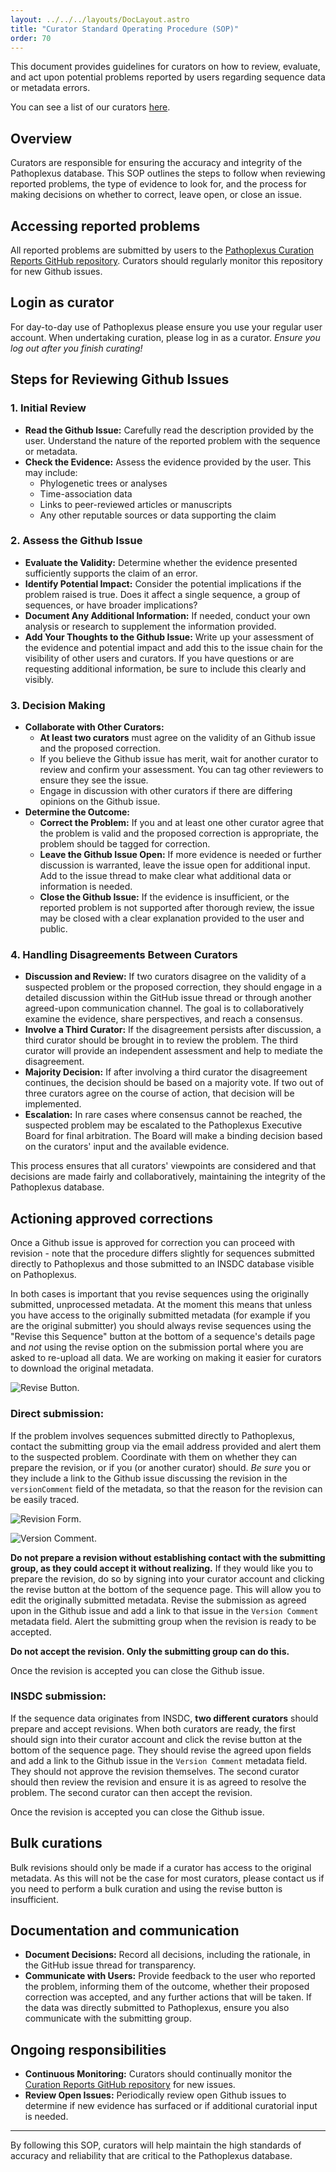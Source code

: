 ```yaml
---
layout: ../../../layouts/DocLayout.astro
title: "Curator Standard Operating Procedure (SOP)"
order: 70
---
```


This document provides guidelines for curators on how to review, evaluate, and act upon potential problems reported by users regarding sequence data or metadata errors.

You can see a list of our curators [here](/about/development-team#curators).

## Overview

Curators are responsible for ensuring the accuracy and integrity of the Pathoplexus database. This SOP outlines the steps to follow when reviewing reported problems, the type of evidence to look for, and the process for making decisions on whether to correct, leave open, or close an issue.

## Accessing reported problems

All reported problems are submitted by users to the [Pathoplexus Curation Reports GitHub repository](https://github.com/pathoplexus/curation_reports). Curators should regularly monitor this repository for new Github issues.

## Login as curator

For day-to-day use of Pathoplexus please ensure you use your regular user account. When undertaking curation, please log in as a curator. _Ensure you log out after you finish curating!_

## Steps for Reviewing Github Issues

### 1. **Initial Review**

- **Read the Github Issue:** Carefully read the description provided by the user. Understand the nature of the reported problem with the sequence or metadata.
- **Check the Evidence:** Assess the evidence provided by the user. This may include:
  - Phylogenetic trees or analyses
  - Time-association data
  - Links to peer-reviewed articles or manuscripts
  - Any other reputable sources or data supporting the claim

### 2. **Assess the Github Issue**

- **Evaluate the Validity:** Determine whether the evidence presented sufficiently supports the claim of an error.
- **Identify Potential Impact:** Consider the potential implications if the problem raised is true. Does it affect a single sequence, a group of sequences, or have broader implications?
- **Document Any Additional Information:** If needed, conduct your own analysis or research to supplement the information provided.
- **Add Your Thoughts to the Github Issue:** Write up your assessment of the evidence and potential impact and add this to the issue chain for the visibility of other users and curators. If you have questions or are requesting additional information, be sure to include this clearly and visibly.

### 3. **Decision Making**

- **Collaborate with Other Curators:**
  - **At least two curators** must agree on the validity of an Github issue and the proposed correction.
  - If you believe the Github issue has merit, wait for another curator to review and confirm your assessment. You can tag other reviewers to ensure they see the issue.
  - Engage in discussion with other curators if there are differing opinions on the Github issue.
- **Determine the Outcome:**
  - **Correct the Problem:** If you and at least one other curator agree that the problem is valid and the proposed correction is appropriate, the problem should be tagged for correction.
  - **Leave the Github Issue Open:** If more evidence is needed or further discussion is warranted, leave the issue open for additional input. Add to the issue thread to make clear what additional data or information is needed.
  - **Close the Github Issue:** If the evidence is insufficient, or the reported problem is not supported after thorough review, the issue may be closed with a clear explanation provided to the user and public.

### 4. **Handling Disagreements Between Curators**

- **Discussion and Review:** If two curators disagree on the validity of a suspected problem or the proposed correction, they should engage in a detailed discussion within the GitHub issue thread or through another agreed-upon communication channel. The goal is to collaboratively examine the evidence, share perspectives, and reach a consensus.
- **Involve a Third Curator:** If the disagreement persists after discussion, a third curator should be brought in to review the problem. The third curator will provide an independent assessment and help to mediate the disagreement.
- **Majority Decision:** If after involving a third curator the disagreement continues, the decision should be based on a majority vote. If two out of three curators agree on the course of action, that decision will be implemented.
- **Escalation:** In rare cases where consensus cannot be reached, the suspected problem may be escalated to the Pathoplexus Executive Board for final arbitration. The Board will make a binding decision based on the curators' input and the available evidence.

This process ensures that all curators' viewpoints are considered and that decisions are made fairly and collaboratively, maintaining the integrity of the Pathoplexus database.

## Actioning approved corrections

Once a Github issue is approved for correction you can proceed with revision - note that the procedure differs slightly for sequences submitted directly to Pathoplexus and those submitted to an INSDC database visible on Pathoplexus.

In both cases is important that you revise sequences using the originally submitted, unprocessed metadata. At the moment this means that unless you have access to the originally submitted metadata (for example if you are the original submitter) you should always revise sequences using the "Revise this Sequence" button at the bottom of a sequence's details page and _not_ using the revise option on the submission portal where you are asked to re-upload all data. We are working on making it easier for curators to download the original metadata.

![Revise Button.](../../../images/CurationReviseButton.png)

### Direct submission:

If the problem involves sequences submitted directly to Pathoplexus, contact the submitting group via the email address provided and alert them to the suspected problem. Coordinate with them on whether they can prepare the revision, or if you (or another curator) should. _Be sure_ you or they include a link to the Github issue discussing the revision in the `versionComment` field of the metadata, so that the reason for the revision can be easily traced.

![Revision Form.](../../../images/CurationRevisionForm.png)

![Version Comment.](../../../images/CurationVersionComment.png)

**Do not prepare a revision without establishing contact with the submitting group, as they could accept it without realizing.** If they would like you to prepare the revision, do so by signing into your curator account and clicking the revise button at the bottom of the sequence page. This will allow you to edit the originally submitted metadata. Revise the submission as agreed upon in the Github issue and add a link to that issue in the `Version Comment` metadata field. Alert the submitting group when the revision is ready to be accepted.

**Do not accept the revision. Only the submitting group can do this.**

Once the revision is accepted you can close the Github issue.

### INSDC submission:

If the sequence data originates from INSDC, **two different curators** should prepare and accept revisions. When both curators are ready, the first should sign into their curator account and click the revise button at the bottom of the sequence page. They should revise the agreed upon fields and add a link to the Github issue in the `Version Comment` metadata field. They should not approve the revision themselves. The second curator should then review the revision and ensure it is as agreed to resolve the problem. The second curator can then accept the revision.

Once the revision is accepted you can close the Github issue.

## Bulk curations

Bulk revisions should only be made if a curator has access to the original metadata. As this will not be the case for most curators, please contact us if you need to perform a bulk curation and using the revise button is insufficient.

## Documentation and communication

- **Document Decisions:** Record all decisions, including the rationale, in the GitHub issue thread for transparency.
- **Communicate with Users:** Provide feedback to the user who reported the problem, informing them of the outcome, whether their proposed correction was accepted, and any further actions that will be taken. If the data was directly submitted to Pathoplexus, ensure you also communicate with the submitting group.

## Ongoing responsibilities

- **Continuous Monitoring:** Curators should continually monitor the [Curation Reports GitHub repository](https://github.com/pathoplexus/curation_reports) for new issues.
- **Review Open Issues:** Periodically review open Github issues to determine if new evidence has surfaced or if additional curatorial input is needed.

---

By following this SOP, curators will help maintain the high standards of accuracy and reliability that are critical to the Pathoplexus database.
